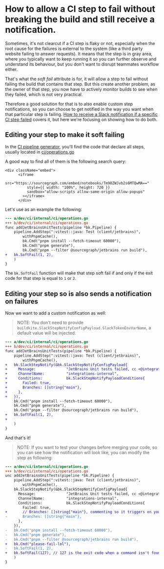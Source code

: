 # How to allow a CI step to fail without breaking the build and still receive a notification.

Sometimes, it's not clearcut if a CI step is flaky or not, especially when the root cause for the failures is external to the system (like a third party website failing to answer requests). It means that the step is in gray area, where you typically want to keep running it so you can further observe and understand its behaviour, but you don't want to disrupt teammates workflow either.

That's what the _soft fail_ attribute is for, it will allow a step to fail without failing the build that contains that step. But this create another problem, as the owner of that step, you now have to actively monitor builds to see when they failed, which is not very practical.

Therefore a good solution for that is to also enable custom step notifications, so you can choose to get notified in the way you want when that particular step is failing. [How to receive a Slack notification if a specific CI step failed](/dev/how-to/receive_slack_notification_on_a_failed_ci_step) covers it, but here we're focusing on showing how to do both.

## Editing your step to make it soft failing

In the [CI pipeline generator](/dev/background-information/ci/development), you'll find the code that declare all steps, usually located in [ci/operations.go](https://sourcegraph.com/github.com/sourcegraph/sourcegraph/-/blob/dev/ci/internal/ci/operations.go)

A good way to find all of them is the following search query:

    <div className="embed">
          <iframe
              src="https://sourcegraph.com/embed/notebooks/Tm90ZWJvb2s6MTQwMA=="
              style={{ width: "100%", height: 720 }}
              sandbox="allow-scripts allow-same-origin allow-popups"
            ></iframe>
          </div>


Let's use as an example the following:

```diff
--- a/dev/ci/internal/ci/operations.go
+++ b/dev/ci/internal/ci/operations.go
func addJetBrainsUnitTests(pipeline *bk.Pipeline) {
	pipeline.AddStep(":vitest::java: Test (client/jetbrains)",
		withPnpmCache(),
		bk.Cmd("pnpm install --fetch-timeout 60000"),
		bk.Cmd("pnpm generate"),
		bk.Cmd("pnpm --filter @sourcegraph/jetbrains run build"),
+   bk.SoftFail(1, 2),
	)
}
```

The `bk.SoftFail` function will make that step soft fail if and only if the exit code for that step is equal to `1` or `2`.

## Editing your step so is also sends a notification on failures

Now we want to add a custom notification as well:

> NOTE: You don't need to provide `buildkite.SlackStepNotifyConfigPayload.SlackTokenEnvVarName`, a default value will be injected.

```diff
--- a/dev/ci/internal/ci/operations.go
+++ b/dev/ci/internal/ci/operations.go
func addJetBrainsUnitTests(pipeline *bk.Pipeline) {
	pipeline.AddStep(":vitest::java: Test (client/jetbrains)",
		withPnpmCache(),
+   bk.SlackStepNotify(&bk.SlackStepNotifyConfigPayload{
+     Message:              "JetBrains Unit tests failed, cc <@integrations-eng>",
+     ChannelName:          "integrations-internal",
+     Conditions:           bk.SlackStepNotifyPayloadConditions{
+       Failed: true,
+       Branches: []string{"main"},
+     },
+   }),
    bk.Cmd("pnpm install --fetch-timeout 60000"),
    bk.Cmd("pnpm generate"),
    bk.Cmd("pnpm --filter @sourcegraph/jetbrains run build"),
+   bk.SoftFail(1, 2),
+
	)
}
```

And that's it!

> NOTE: If you want to test your changes before merging your code, so you can see how the notification will look like, you can modify the step as following:

```diff
--- a/dev/ci/internal/ci/operations.go
+++ b/dev/ci/internal/ci/operations.go
unc addJetBrainsUnitTests(pipeline *bk.Pipeline) {
	pipeline.AddStep(":vitest::java: Test (client/jetbrains)",
		withPnpmCache(),
    bk.SlackStepNotify(&bk.SlackStepNotifyConfigPayload{
      Message:              "JetBrains Unit tests failed, cc <@integrations-eng>",
      ChannelName:          "integrations-internal",
      Conditions:           bk.SlackStepNotifyPayloadConditions{
        Failed: true,
+       // Branches: []string{"main"}, commenting so it triggers on your branch, before it gets merged.
-       Branches: []string{"main"},
      },
    }),
-   bk.Cmd("pnpm install --fetch-timeout 60000"),
-   bk.Cmd("pnpm generate"),
-   bk.Cmd("pnpm --filter @sourcegraph/jetbrains run build"),
+   bk.Cmd("please-fail-lol"),
-   bk.SoftFail(1, 2),
+   bk.SoftFail(127), // 127 is the exit code when a command isn't found, see the line above.
	)
}
```
